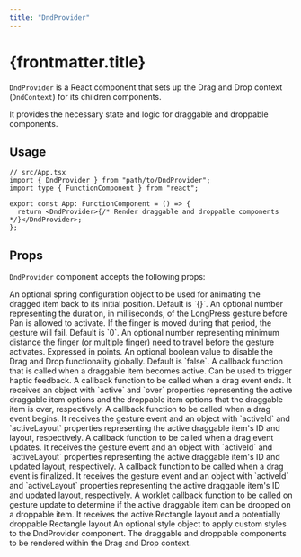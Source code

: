 ```yaml
---
title: "DndProvider"
---
```


# {frontmatter.title}

`DndProvider` is a React component that sets up the Drag and Drop context (`DndContext`) for its children components.

It provides the necessary state and logic for draggable and droppable components.

## Usage

```tsx
// src/App.tsx
import { DndProvider } from "path/to/DndProvider";
import type { FunctionComponent } from "react";

export const App: FunctionComponent = () => {
  return <DndProvider>{/* Render draggable and droppable components */}</DndProvider>;
};
```

## Props

`DndProvider` component accepts the following props:

<Properties>
  <Property name="springConfig" type="WithSpringConfig" optional defaultValue={`{}`}>
    An optional spring configuration object to be used for animating the dragged item back to its initial
    position. Default is `{}`.
  </Property>
  <Property name="activationDelay" type="number" optional defaultValue={`0`}>
    An optional number representing the duration, in milliseconds, of the LongPress gesture before Pan is
    allowed to activate. If the finger is moved during that period, the gesture will fail. Default is `0`.
  </Property>
  <Property name="minDistance" type="number" optional defaultValue={`0`}>
    An optional number representing minimum distance the finger (or multiple finger) need to travel before the
    gesture activates. Expressed in points.
  </Property>
  <Property name="disabled" type="boolean" optional defaultValue={`false`}>
    An optional boolean value to disable the Drag and Drop functionality globally. Default is `false`.
  </Property>
  <Property name="onActivation" type="function" optional>
    A callback function that is called when a draggable item becomes active. Can be used to trigger haptic
    feedback.
  </Property>
  <Property name="onDragEnd" type="function" optional>
    A callback function to be called when a drag event ends. It receives an object with `active` and `over`
    properties representing the active draggable item options and the droppable item options that the draggable
    item is over, respectively.
  </Property>
  <Property name="onBegin" type="function" optional>
    A callback function to be called when a drag event begins. It receives the gesture event and an object with
    `activeId` and `activeLayout` properties representing the active draggable item's ID and layout,
    respectively.
  </Property>
  <Property name="onUpdate" type="function" optional>
    A callback function to be called when a drag event updates. It receives the gesture event and an object
    with `activeId` and `activeLayout` properties representing the active draggable item's ID and updated
    layout, respectively.
  </Property>
  <Property name="onFinalize" type="function" optional>
    A callback function to be called when a drag event is finalized. It receives the gesture event and an
    object with `activeId` and `activeLayout` properties representing the active draggable item's ID and
    updated layout, respectively.
  </Property>
  <Property name="shouldDropWorklet" type="worklet function" optional>
    A worklet callback function to be called on gesture update to determine if the active draggable item can be
    dropped on a droppable item. It receives the active Rectangle layout and a potentially droppable Rectangle
    layout
  </Property>
  <Property name="style" type="StyleProp<ViewStyle>" optional>
    An optional style object to apply custom styles to the DndProvider component.
  </Property>
  <Property name="children" type="React.ReactNode" optional>
    The draggable and droppable components to be rendered within the Drag and Drop context.
  </Property>
</Properties>
